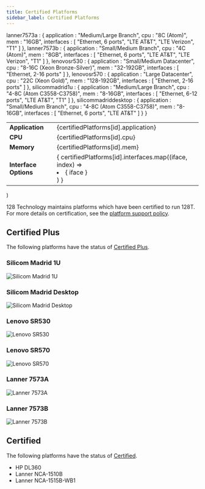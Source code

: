```yaml
---
title: Certified Platforms
sidebar_label: Certified Platforms
---
```


  lanner7573a : {
    application : "Medium/Large Branch",
    cpu : "8C (Atom)",
    mem : "16GB",
    interfaces : [
      "Ethernet, 6 ports",
      "LTE AT&T",
      "LTE Verizon",
      "T1"
    ]
  },
  lanner7573b : {
    application : "Small/Medium Branch",
    cpu : "4C (Atom)",
    mem : "8GB",
    interfaces : [
      "Ethernet, 6 ports",
      "LTE AT&T",
      "LTE Verizon",
      "T1"
    ]
  },
  lenovosr530 : {
    application : "Small/Medium Datacenter",
    cpu : "8-16C (Xeon Bronze-Silver)",
    mem : "32-192GB",
    interfaces : [
      "Ethernet, 2-16 ports"
    ]
  },
  lenovosr570 : {
    application : "Large Datacenter",
    cpu : "22C (Xeon Gold)",
    mem : "128-192GB",
    interfaces : [
      "Ethernet, 2-16 ports"
    ]
  },
  silicommadrid1u : {
    application : "Medium/Large Branch",
    cpu : "4-8C (Atom C3558-C3758)",
    mem : "8-16GB",
    interfaces : [
      "Ethernet, 6-12 ports",
      "LTE AT&T",
      "T1"
    ]
  },
  silicommadriddesktop : {
    application : "Small/Medium Branch",
    cpu : "4-8C (Atom C3558-C3758)",
    mem : "8-16GB",
    interfaces : [
      "Ethernet, 6 ports",
      "LTE AT&T"
    ]
  }
}

  <table>
    <tbody>
      <tr>
        <td><b>Application</b></td>
        <td>{certifiedPlatforms[id].application}</td>
      </tr>
      <tr>
        <td><b>CPU</b></td>
          <td>{certifiedPlatforms[id].cpu}</td>
      </tr>
      <tr>
        <td><b>Memory</b></td>
        <td>{certifiedPlatforms[id].mem}</td>
      </tr>  
      <tr>
        <td><b>Interface Options</b></td>
        <td>{ certifiedPlatforms[id].interfaces.map((iface, index) => <li key={index}>{ iface }</li>) }</td>
      </tr>
    </tbody>
  </table>
)

128 Technology maintains platforms which have been certified to run 128T. For more details on certification, see the [platform support policy](about_supported_platforms.md#128t-certification-program).

## Certified Plus

The following platforms have the status of [Certified Plus](about_supported_platforms.md#128t-certified-plus-platform).

### Silicom Madrid 1U

![Silicom Madrid 1U](/img/about_certified_platforms_silicommadrid1u.png)

<Platform id="silicommadrid1u"></Platform>

### Silicom Madrid Desktop

![Silicom Madrid Desktop](/img/about_certified_platforms_silicommadriddesktop.png)

<Platform id="silicommadriddesktop"></Platform>

### Lenovo SR530

![Lenovo SR530](/img/about_certified_platforms_lenovosr530.png)

<Platform id="lenovosr530"></Platform>

### Lenovo SR570

![Lenovo SR570](/img/about_certified_platforms_lenovosr570.png)

<Platform id="lenovosr570"></Platform>

### Lanner 7573A

![Lanner 7573A](/img/about_certified_platforms_lanner7573a.png)

<Platform id="lanner7573a"></Platform>

### Lanner 7573B

![Lanner 7573B](/img/about_certified_platforms_lanner7573b.png)

<Platform id="lanner7573b"></Platform>

## Certified

The following platforms have the status of [Certified](about_supported_platforms.md#128t-certified-platform).

* HP DL360
* Lanner NCA-1510B
* Lanner NCA-1515B-WB1
